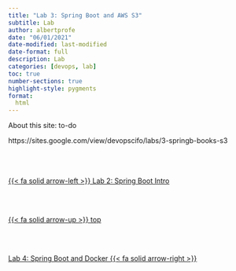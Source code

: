 ```yaml
---
title: "Lab 3: Spring Boot and AWS S3"
subtitle: Lab
author: albertprofe
date: "06/01/2021"
date-modified: last-modified
date-format: full
description: Lab
categories: [devops, lab]
toc: true
number-sections: true
highlight-style: pygments
format:
  html
---
```


About this site: to-do

https://sites.google.com/view/devopscifo/labs/3-springb-books-s3<!--- navLinks -->
<br><br>
<div class=row>
<br>
<div class='column left previous'>
<br>
[{{< fa solid arrow-left >}} Lab 2: Spring Boot Intro](/devops/devops-lab-springbooksintro.qmd)
<br>
</div>
<br>
<div class='column center'>
<br>
[{{< fa solid arrow-up >}} top](#top)
<br>
</div>
<br>
<div class='column right next'>
<br>
[Lab 4: Spring Boot and Docker  {{< fa solid arrow-right >}}](/devops/devops-lab-springbooksdocker.qmd)
<br>
</div>
<br>
</div>
